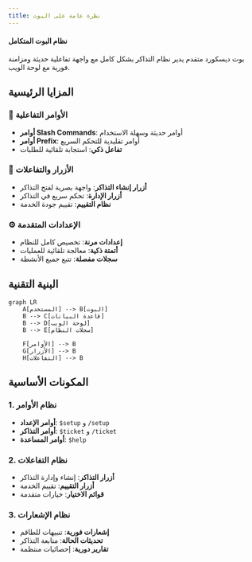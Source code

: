 ```yaml
---
title: نظرة عامة على البوت
---
```

<div class="card">
  <h4>نظام البوت المتكامل</h4>
  <p class="muted">
    بوت ديسكورد متقدم يدير نظام التذاكر بشكل كامل مع واجهة تفاعلية حديثة
    ومزامنة فورية مع لوحة الويب.
  </p>
</div>

## المزايا الرئيسية

### 🎯 الأوامر التفاعلية
- **أوامر Slash Commands**: أوامر حديثة وسهلة الاستخدام
- **أوامر Prefix**: أوامر تقليدية للتحكم السريع
- **تفاعل ذكي**: استجابة تلقائية للطلبات

### 🔘 الأزرار والتفاعلات
- **أزرار إنشاء التذاكر**: واجهة بصرية لفتح التذاكر
- **أزرار الإدارة**: تحكم سريع في التذاكر
- **نظام التقييم**: تقييم جودة الخدمة

### ⚙️ الإعدادات المتقدمة
- **إعدادات مرنة**: تخصيص كامل للنظام
- **أتمتة ذكية**: معالجة تلقائية للعمليات
- **سجلات مفصلة**: تتبع جميع الأنشطة

## البنية التقنية

```mermaid
graph LR
    A[المستخدم] --> B[البوت]
    B --> C[قاعدة البيانات]
    B --> D[لوحة الويب]
    B --> E[سجلات النظام]
    
    F[الأوامر] --> B
    G[الأزرار] --> B
    H[التفاعلات] --> B
```

## المكونات الأساسية

### 1. نظام الأوامر
- **أوامر الإعداد**: `$setup` و `/setup`
- **أوامر التذاكر**: `$ticket` و `/ticket`
- **أوامر المساعدة**: `$help`

### 2. نظام التفاعلات
- **أزرار التذاكر**: إنشاء وإدارة التذاكر
- **أزرار التقييم**: تقييم الخدمة
- **قوائم الاختيار**: خيارات متقدمة

### 3. نظام الإشعارات
- **إشعارات فورية**: تنبيهات للطاقم
- **تحديثات الحالة**: متابعة التذاكر
- **تقارير دورية**: إحصائيات منتظمة
